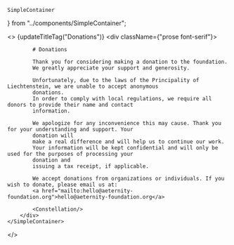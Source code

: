     SimpleContainer
} from "../components/SimpleContainer";

<>
    {updateTitleTag("Donations")}
    <SimpleContainer>
        <div className={"prose font-serif"}>

            # Donations

            Thank you for considering making a donation to the foundation.
            We greatly appreciate your support and generosity.

            Unfortunately, due to the laws of the Principality of Liechtenstein, we are unable to accept anonymous
            donations.
            In order to comply with local regulations, we require all donors to provide their name and contact
            information.

            We apologize for any inconvenience this may cause. Thank you for your understanding and support. Your
            donation will
            make a real difference and will help us to continue our work.
            Your information will be kept confidential and will only be used for the purposes of processing your
            donation and
            issuing a tax receipt, if applicable.

            We accept donations from organizations or individuals. If you wish to donate, please email us at:
            <a href="mailto:hello@aeternity-foundation.org">hello@aeternity-foundation.org</a>

            <Constellation/>
        </div>
    </SimpleContainer>
</>